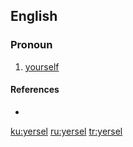 ==English==

===Pronoun===
{{en-pron|the reflexive case of|ye}}

# {{lb|en|Geordie}} [[yourself]]

====References====
* {{R:Dobson & Irwin Newcastle 1970}}

[[ku:yersel]]
[[ru:yersel]]
[[tr:yersel]]